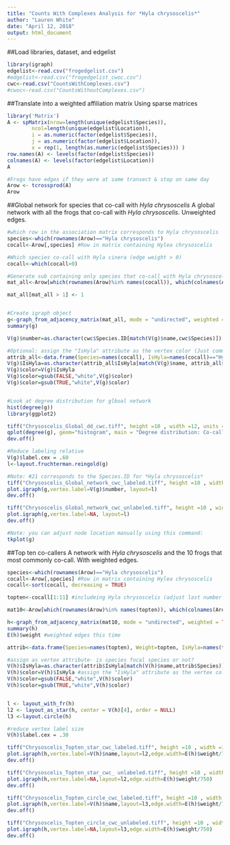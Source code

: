 ---
title: "Counts With Complexes Analysis for *Hyla chrysoscelis*"
author: "Lauren White"
date: "April 12, 2018"
output: html_document
---

##Load libraries, dataset, and edgelist
```{r}
library(igraph)
edgelist<-read.csv("frogedgelist.csv")
#edgelist<-read.csv("frogedgelist_cwoc.csv")
cwc<-read.csv("CountsWithComplexes.csv")
#cwoc<-read.csv("CountsWithoutComplexes.csv")

```

##Translate into a weighted affiliation matrix
Using sparse matrices
```{r}
library('Matrix')
A <- spMatrix(nrow=length(unique(edgelist$Species)),
        ncol=length(unique(edgelist$Location)),
        i = as.numeric(factor(edgelist$Species)),
        j = as.numeric(factor(edgelist$Location)),
        x = rep(1, length(as.numeric(edgelist$Species))) )
row.names(A) <- levels(factor(edgelist$Species))
colnames(A) <- levels(factor(edgelist$Location))
A

#Frogs have edges if they were at same transect & stop on same day
Arow <- tcrossprod(A)
Arow

```

##Global network for species that co-call with *Hyla chrysoscelis*
A global network with all the frogs that co-call with *Hyla chrysoscelis*. Unweighted edges.
```{r}
#which row in the association matrix corresponds to Hyla chrysoscelis
species<-which(rownames(Arow)=="Hyla chrysoscelis")
cocall<-Arow[,species] #Row in matrix containing Hylea chrysoscelis 

#Which species co-call with Hyla cinera (edge weight > 0)
cocall<-which(cocall>0) 

#Generate sub containing only species that co-call with Hyla chrysoscelis
mat_all<-Arow[which(rownames(Arow)%in% names(cocall)), which(colnames(Arow) %in% names(cocall))] 

mat_all[mat_all > 1] <- 1


#Create igraph object
g<-graph_from_adjacency_matrix(mat_all, mode = "undirected", weighted = NULL, diag = FALSE,  add.colnames = NULL, add.rownames = NA)
summary(g)

V(g)$number=as.character(cwc$Species.ID[match(V(g)$name,cwc$Species)]) # This code says to create a vertex attribute called "Sex" by extracting the value of the column "Sex" in the attributes file when the Bird ID number matches the vertex name.

#Optional: assign the "IsHyla" attribute as the vertex color (Just comment out if you want everything the same color)
attrib_all<-data.frame(Species=names(cocall), IsHyla=names(cocall)=="Hyla chrysoscelis")
V(g)$IsHyla=as.character(attrib_all$IsHyla[match(V(g)$name, attrib_all$Species)])
V(g)$color=V(g)$IsHyla
V(g)$color=gsub(FALSE,"white",V(g)$color)
V(g)$color=gsub(TRUE,"white",V(g)$color)


#Look at degree distribution for glboal network
hist(degree(g))
library(ggplot2)

tiff("Chrysoscelis_Global_dd_cwc.tiff", height =10 , width =12, units = "cm", compression = "lzw", res = 1200)
qplot(degree(g), geom="histogram", main = "Degree distribution: Co-calling with Hyla chrysoscelis", xlab = "degree", fill=I("blue"), col=I("black"), alpha=I(.2),   xlim=c(0,60))
dev.off()

#Reduce labeling relative
V(g)$label.cex = .60
l<-layout.fruchterman.reingold(g)

#Note: #21 corresponds to the Species.ID for *Hyla chrysoscelis*
tiff("Chrysoscelis_Global_network_cwc_labeled.tiff", height =10 , width =10, units = "cm", compression = "lzw", res = 1200)
plot.igraph(g,vertex.label=V(g)$number, layout=l)
dev.off()

tiff("Chrysoscelis_Global_network_cwc_unlabeled.tiff", height =10 , width =10, units = "cm", compression = "lzw", res = 1200)
plot.igraph(g,vertex.label=NA, layout=l)
dev.off()

#Note: you can adjust node location manually using this command:
tkplot(g)

```

##Top ten co-callers 
A network with *Hyla chrysoscelis* and the 10 frogs that most commonly co-call. With weighted edges. 

```{r}
species<-which(rownames(Arow)=="Hyla chrysoscelis")
cocall<-Arow[,species] #Row in matrix containing Hylea chrysoscelis 
cocall<-sort(cocall, decreasing = TRUE)

topten<-cocall[1:11] #includeing Hyla chrysoscelis (adjust last number in sequence to get top x number of co-calling species)

mat10<-Arow[which(rownames(Arow)%in% names(topten)), which(colnames(Arow) %in% names(topten))] #subnetwork containing only top ten species that co-call with Hyla chrysoscelis

h<-graph_from_adjacency_matrix(mat10, mode = "undirected", weighted = TRUE, diag = FALSE, add.colnames = NULL, add.rownames = NA)
summary(h)
E(h)$weight #weighted edges this time

attrib<-data.frame(Species=names(topten), Weight=topten, IsHyla=names(topten)=="Hyla chrysoscelis") #create an attribute data frame- is the species the focal species, or not?

#assign as vertex attribute- is species focal species or not?
V(h)$IsHyla=as.character(attrib$IsHyla[match(V(h)$name,attrib$Species)])
V(h)$color=V(h)$IsHyla #assign the "IsHyla" attribute as the vertex color
V(h)$color=gsub(FALSE,"white",V(h)$color)
V(h)$color=gsub(TRUE,"white",V(h)$color)


l <- layout_with_fr(h)
l2 <- layout_as_star(h, center = V(h)[4], order = NULL)
l3 <-layout.circle(h)

#reduce vertex label size
V(h)$label.cex = .30

tiff("Chrysoscelis_Topten_star_cwc_labeled.tiff", height =10 , width =10, units = "cm", compression = "lzw", res = 1200)
plot.igraph(h,vertex.label=V(h)$name,layout=l2,edge.width=E(h)$weight/750)
dev.off()

tiff("Chrysoscelis_Topten_star_cwc_ unlabeled.tiff", height =10 , width =10, units = "cm", compression = "lzw", res = 1200)
plot.igraph(h,vertex.label=NA,layout=l2,edge.width=E(h)$weight/750)
dev.off()

tiff("Chrysoscelis_Topten_circle_cwc_labeled.tiff", height =10 , width =10, units = "cm", compression = "lzw", res = 1200)
plot.igraph(h,vertex.label=V(h)$name,layout=l3,edge.width=E(h)$weight/750)
dev.off()

tiff("Chrysoscelis_Topten_circle_cwc_unlabeled.tiff", height =10 , width =10, units = "cm", compression = "lzw", res = 1200)
plot.igraph(h,vertex.label=NA,layout=l3,edge.width=E(h)$weight/750)
dev.off()

```